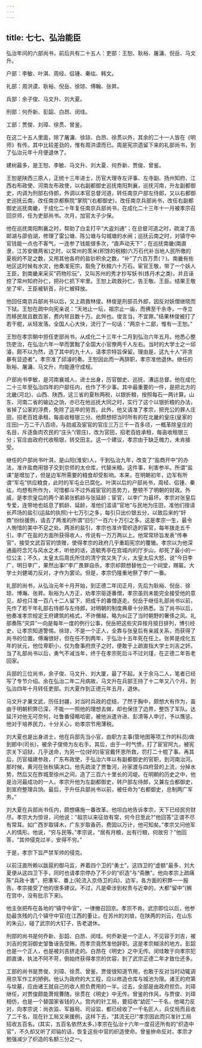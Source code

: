 ```yaml
---
---
---
```

title: 七七、弘治能臣
---



弘治年间的六部尚书，前后共有二十五人：吏部：王恕、耿裕、屠滽、倪岳、马文升。

户部：李敏、叶淇、周经、侣锺、秦纮、韩文。

礼部：周洪谟、耿裕、倪岳、徐琼、傅翰、张昇。

兵部：余子俊、马文升、刘大夏。

刑部：何乔新、彭韶、白昂、闵珪。

工部：贾俊、刘璋、徐贯、曾鉴。

在这二十五人里面，除了屠滽、徐琼、白昂、徐贯以外，其余的二十一人皆在《明师》有传。其中比较差劲的，惟有周洪谟而已。周是宪宗遗留下来的礼部尚书，到了弘治元年十月便退休了。

建树最多，是王恕、李敏、马文升、刘大夏、何乔新、贾俊、曾鉴。

王恕是陕西三原人，正统十三年进士，历官大理寺左评事、左寺副、扬州知府、江西右布政使、河南左布政使，以右副都御史巡抚南阳荆襄，巡抚河南，升左副都御史，内调为刑部右侍郎，外调以本官总督河道，转任南京户部左侍郎，又以右都御史巡抚云南，改任南京都察院“掌院”(右都御史)，改任南京兵部尚书，改任右副都御史巡抚南畿，于成化二十年复任南京兵部尚书，在成化二十三年十一月被孝宗召回京师，任为吏部尚书。次月，加官太子少保。

他在巡抚南阳荆襄之时，帮助了白圭打平“大盗刘通”；在总督河道之时，疏浚了高邮湖与邵伯湖，修理了雷公塘、陈公塘与勾城塘的水闸；巡抚云南之时，对镇守中官钱能一点也不客气，一连参了钱能很多次，“直声动天下”；在巡抚南畿(南直隶，江苏安徽两省)之时，以常州的羡米(积馀的税粮)六万石代补当地人民所缴的夏税的不足之数，又用其他各府的盐钞积余之数，“补”了六百万贯(？)。南畿有些地区这时候有水灾，他奏准宪宗，豁免了秋粮六十万石。宦官王敬，带了一个妖人王臣，到南畿来采买“药物珍玩”，又叫苏州的秀才抄写妖书(炼丹术之类)，并且诬控了常州知府孙仁，把孙仁抓下牢里。王恕上疏救孙仁，告王敬、王臣。结果王敬坐了牢，王臣被斩首，孙仁被释放。

他回任南京兵部尚书以后，又上疏救林俊。林俊是刑部员外郎，因反对妖僧继晓而下狱。王恕在疏中向宪亲说：“天地止一坛，祖宗止一庙，而佛至千余寺，一寺立而移民居且数百家，费内帑且数十万。此舛也。俊言当，不宜罪。”结果林俊被打了若干棍，从轻发落。全国人心大快，流行了一句话：“两京十二部，惟有一王恕。”

王恕在孝宗朝中担任吏部尚书，从成化二十三年十二月到弘治六年五月。他悉心整饬吏治，在弘治六年一举而罢黜了全国大小官僚两千人左右。当时的大学士之一邱濬，颇不以为然，选了其中的九十人，请孝宗特旨保留。理由是，这九十人“非贪暴有显迹者”。孝宗准了邱濬的奏。王恕因此而一再辞职，孝宗准他退休。继任的耿裕、屠滽、马文升，均能遵守成规。

户部尚书李敏，是河南襄城人，进士出身，历官御史、巡抚、漕运总督。他在成化二十三年至弘治四年的户部任内，也作了不少事。其中最重要的一件，是把北方的北畿(河北)、山西、陕西，这三省的夏秋两税，以银折粮，按照每石一两计算。山东、河南二省的输边之饷，亦已在他巡抚大同之时，实行了这个以银折粮的办法，省掉了公家的浮费，免除了运卒的劳苦。此外，他又请准了孝宗，把充公的罪人庄田，招老百姓承租，每亩收租银三分。他颇想把当时所有的在北畿的皇庄(皇家的庄田)一万二干八百顷，与勋戚及宦官的官庄三万三千一百多顷，一概革除皇庄的名目，斥逐鱼肉农民的“庄头”(管庄)，改为官田，招老百姓承租，每亩收租银三分；官庄由政府代收租银，转交田主。这一个建议，孝宗由于缺乏魄力，未肯接受。

继任的户部尚书叶淇，是山阳(淮安)人，干到弘治九年，改变了“盐商开中”的办法，准许盐商用银子交到京师的太仓库，代替米粮。这件事，利害参半。所谓“盐课”是增加了，但是边军所需要的粮食却受影响。本来，在明朝初年，边军有所谓“军屯”供应粮食，此时的军屯业已腐化。叶淇以后的户部尚书，周经、侣锺、秦纮，均想有所作为，可惜都斗不过外戚宦官的恶势力，整顿不了明朝的财政。外戚，是孝宗皇后的两个弟弟张鹤龄与张延龄；宦官，以李广为最坏。孝宗对张皇后专爱，连带地也姑息了鹤龄、延龄，准他们滥请“官地”与民地为庄田，准他们擅请长芦场的盐引(运盐的执照)十七万引之多，每引只出价银五分，以致后来的“奸商”纷纷援例，请去了两淮的所谓“旧引”一百六十万引之多。这是孝宗一生，最令人惋惜的美中不足之处。两浙的盐引，孝宗也准许管织造的宦官，每年拨走五千引。李广在盐的方面所获得收人，传说有一万万两以上。他常常矫旨发表“传奉官”，接受文武百官的馈赠，使得孝宗的政府几乎重蹈宪宗的覆辙。孝宗以为他深通画符念咒与风水之术，听他的话，造毓秀亭在宫城内的厅岁山，却死了最小的一位公主；不久，太皇太后周氏所住的清宁宫又失了火，太皇太后大怒，说“今日李广，明日李广，果然出事!”李广畏罪自杀，孝宗却颇想替他立一个祠堂，赐匾。大学士刘健竭力反对，才作为罢论。但是，孝宗仍隆重地祭了李广一番。

礼部的尚书，从弘治元年十月开始，到正德二年闰正月，先后为耿裕、倪岳、徐琼、博瀚、张昇。耿裕为人方正，劝孝宗驱逐番僧，孝宗虽则未能完全接受他的意见，却也只准一百八十二人留下，把成千的番僧逐走。倪岳于继任礼部尚书以前，先作了若干年礼部右侍郎与左侍郎，对明朝的制度典章十分熟悉。当了尚书以后，他奏准孝宗规定王府建筑的格式，不许僭越，略为纠正了当时朝野的奢侈之风。礼部奏陈“灾异”一向是每年一度的例行公事，倪岳把这些灾异按月按日排列，博引经史，让孝宗知道警惕。徐琼，不是一个正人，全靠与张皇后有亲戚关系，而获得了尚书的位置。傅瀚很好，但在任不到两年，于弘治十五年死在任上。张昇是成化五年的状元，他位卑职小，仅为詹事府庶子之时，便敢于上疏直指大学士刘吉之奸。当了礼部尚书以后，勇气不减当年，终于在孝宗死后斗不过刘瑾，在正德二年告老回家。

兵部的三位尚书，余子俊、马文升、刘大厦，最了不起。关于余马二人，笔者已经写了专节介绍。余在弘治二年二月病故，马文升在兵部王持了十二年又八个月，到弘治四年十月转任吏部。刘大夏作到正德元年五月，退休。

马文升才兼文武，历任封疆，对当时兵政的症结，了然于胸中，颇想大有作为，虽由于明朝积弊已深，不能一一照他的理想去做，却也保住了边界，整饬了军队。达延汗对他无可奈何，吐鲁番侵略哈密，被他派遣许进、彭清等人申讨，予以膺惩。他对于培养民力，十分关心，劝孝宗节用薄税。

刘大夏也是出身进士，他在兵部先当小官，由职方主事(管地图等项工作的科员)做到郎中(司长)，被余子俊倚为左右手。其后，由于一时气愤，打了宦官阿九，被宪宗关下诏狱，几乎送命，为另一位(好的)宦官戴怀恩所救，罚打二十棍了事。再其后，历官福建参政，广东布政使，于弘治六年以有副都御史的官职，到河南治河。那时候，黄河在张秋镇决口。他先疏浚了贾鲁河，孙家渡与四府营的上流，分掉水势，然后又在胙城至徐州之间，造了三百六十里长的河堤。在明朝的历史之中，他是治河最成功的一人。孝宗升他为左副都御史，转户部左侍郎，又兼左佥都御史，到宣府整理兵饷。最后，于升任兵部尚书以前，被任命为“右都御史，总制两广军务。”

刘大夏在兵部尚书任内，颇想痛施一番改革。他坦白地告诉孝宗，天下已经民穷财尽。孝宗大为惊讶，问他说：“祖宗以来征敛有常，何今日至此?”他回答“正谓不尽有常耳。如广西岁取铎木，广东岁取香药，费固以万计，他可知矣。”孝宗又问他军人的情形。他说，“穷与民等。”孝宗说，“居有月粮，出有行粮，何故穷？”他回答，“其帅侵克过半，安得不穷。”

于是，孝宗下旨严禁军帅的侵克。

以前汪直所赖以跋扈的御马监，养着四个卫的“勇士”。这四卫的“虚额”最多，刘大夏便从这四卫下手，同时也请孝宗停办了不少的“织造”与“斋醮”。他向孝宗上疏痛陈“兵政十害”，把漕军、番上(轮流入京侍卫的兵)、边军，各方面的积弊一一报告。孝宗接受了他的很多建议。不过，凡是牵涉到权贵与近幸的，大都“留中”(搁在宫中，没有批示下来)。

他主张把布在各地的“镇守中官”，一律撤召回京。孝宗不肯。武宗即位以后，他参劾最贪残的几个镇守中官(在江西的董让，在苏州的刘琅，在陕两的刘云，在山东的朱云)，碰了武宗的大钉子，告老退休。

刑部的尚书是何乔新、彭韶、白昂、闵珪。何乔新是一个正人，不见容于刘吉，被刘吉的党羽御史邹鲁诬告受贿，而孝宗竟然准他辞职。这是孝宗糊涂的地方。彭韶也是一个正人，也是被刘吉挤走的。白昂在《明史》之中无传。闵珪敢于向孝宗犯颜直谏，执法不阿不苛，倒始终获得孝宗的优容，到了武宗正德二年才致仕还多。

工部的尚书是贾俊、刘璋、徐贯、曾鉴。贾俊很知道节用，也敢于反对当时动辄调用京军作工的陋例。他认为政府的大工程，应以修造仓库与城池为限。诸王的府第与坟墓，应由诸王就自己的收人担负费用的一半。过去，全部是由政府担负。刘璋继任，对贾俊颇能萧规曹随。徐贯在《明史》中无传。曾鉴的作风，与贾俊、刘璋相仿，也是一个替国家省钱的人。宫内的针工局，要招收“幼匠”一千名，他竭力反对，向孝宗说：尚衣监、军器局、司设监，都已经收了一千名匠人，兵仗局而且收了二千名，现在针工局又来援例，这样下去，“其流无已!”孝宗因此而只准针工局招收五百名。(其实，五百名依然太多。)孝宗在弘治十六年一度召还所有的“织造中官”，不久却又听了邓镕的话，恢复这些中官的织造使命。曾鉴拚命反对，孝宗才勉强减少了织造的名额三分之一。